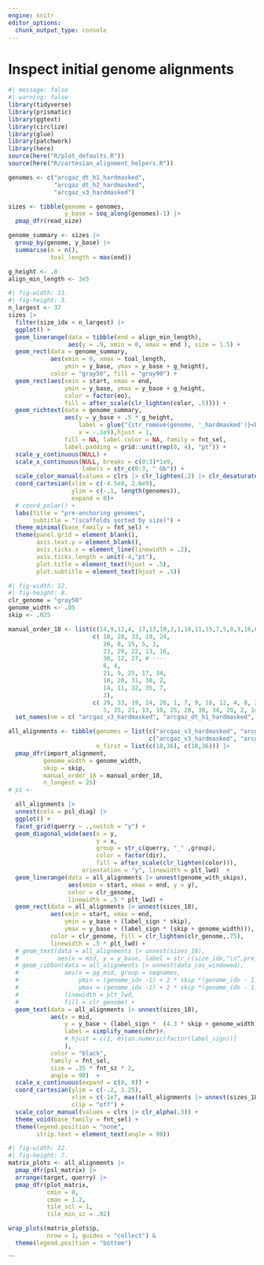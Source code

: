 ```yaml
---
engine: knitr
editor_options: 
  chunk_output_type: console
---
```


# Inspect initial genome alignments

```r
#| message: false
#| warning: false
library(tidyverse)
library(prismatic)
library(ggtext)
library(circlize)
library(glue)
library(patchwork)
library(here)
source(here("R/plot_defaults.R"))
source(here("R/cartesian_alignment_helpers.R"))

genomes <- c("arcgaz_dt_h1_hardmasked",
             "arcgaz_dt_h2_hardmasked",
             "arcgaz_v3_hardmasked")

sizes <- tibble(genome = genomes,
                y_base = seq_along(genomes)-1) |> 
  pmap_dfr(read_size)

genome_summary <- sizes |> 
  group_by(genome, y_base) |> 
  summarise(n = n(),
            toal_length = max(end))

g_height <- .8
align_min_length <- 3e5
```

```r
#| fig-width: 11.
#| fig-height: 3.
n_largest <- 37
sizes |> 
  filter(size_idx < n_largest) |> 
  ggplot() +
  geom_linerange(data = tibble(end = align_min_length),
                 aes(y = .9, xmin = 0, xmax = end ), size = 1.5) +
  geom_rect(data = genome_summary,
            aes(xmin = 0, xmax = toal_length,
                ymin = y_base, ymax = y_base + g_height),
            color = "gray50", fill = "gray90") +
  geom_rect(aes(xmin = start, xmax = end,
                ymin = y_base, ymax = y_base + g_height,
                color = factor(eo),
                fill = after_scale(clr_lighten(color, .5)))) +
  geom_richtext(data = genome_summary,
                aes(y = y_base + .5 * g_height,
                    label = glue("{str_remove(genome, '_hardmasked')}<br>n: {n}"),
                    x = -.1e9),hjust = 1,
                fill = NA, label.color = NA, family = fnt_sel,
                label.padding = grid::unit(rep(0, 4), "pt")) + 
  scale_y_continuous(NULL) +
  scale_x_continuous(NULL, breaks = c(0:3)*1e9,
                     labels = str_c(0:3, " Gb")) + 
  scale_color_manual(values = clrs |> clr_lighten(.2) |> clr_desaturate(), guide = "none") +
  coord_cartesian(xlim = c(-4.5e8, 2.6e9),
                  ylim = c(-.1, length(genomes)),
                  expand = 0)+
  # coord_polar() +
  labs(title = "pre-anchoring genomes", 
       subtitle = "(scaffolds sorted by size)") +
  theme_minimal(base_family = fnt_sel) +
  theme(panel.grid = element_blank(),
        axis.text.y = element_blank(),
        axis.ticks.x = element_line(linewidth = .2),
        axis.ticks.length = unit(-4,"pt"),
        plot.title = element_text(hjust = .5),
        plot.subtitle = element_text(hjust = .5))
```

```r
#| fig-width: 12.
#| fig-height: 8.
clr_genome = "gray50"
genome_width <- .05
skip <- .025

manual_order_18 <- list(c(14,9,12,4, 17,13,10,2,1,18,11,15,7,5,8,3,16,6),
                        c( 18, 28, 33, 19, 24,
                           26, 8, 15, 5, 1,
                           23, 29, 22, 13, 16,
                           36, 12, 27, # ----
                           6, 4,
                           21, 9, 25, 17, 34,
                           10, 20, 31, 30, 2,
                           14, 11, 32, 35, 7,
                           3),
                        c( 29, 33, 19, 24, 26, 1, 7, 9, 18, 12, 4, 8, 23, 31, 22,  5, 16, 17, #-----
                           3, 35, 21, 13, 10, 25, 28, 30, 34, 20, 2, 14, 11, 32, 36, 27,6, 15)) |>
  set_names(nm = c( "arcgaz_v3_hardmasked", "arcgaz_dt_h1_hardmasked", "arcgaz_dt_h2_hardmasked"));

all_alignments <- tibble(genomes = list(c("arcgaz_v3_hardmasked", "arcgaz_dt_h1_hardmasked"),
                                        c("arcgaz_v3_hardmasked", "arcgaz_dt_h2_hardmasked")),
                         n_first = list(c(18,36), c(18,36))) |>
  pmap_dfr(import_alignment,
          genome_width = genome_width,
          skip = skip,
          manual_order_18 = manual_order_18,
          n_longest = 25)
# p1 <- 

  all_alignments |>
  unnest(cols = psl_diag) |>
  ggplot() +
  facet_grid(querry ~ .,switch = "y") +
  geom_diagonal_wide(aes(x = y,
                         y = x,
                         group = str_c(querry, "_" ,group),
                         color = factor(dir),
                         fill = after_scale(clr_lighten(color))),
                     orientation = "y", linewidth = plt_lwd)  +
  geom_linerange(data = all_alignments |> unnest(genome_with_skips),
                 aes(xmin = start, xmax = end, y = y),
                 color = clr_genome,
                 linewidth = .5 * plt_lwd) +
  geom_rect(data = all_alignments |> unnest(sizes_18),
            aes(xmin = start, xmax = end,
                ymin = y_base + (label_sign * skip),
                ymax = y_base + (label_sign * (skip + genome_width))),
            color = clr_genome, fill = clr_lighten(clr_genome,.75),
            linewidth = .5 * plt_lwd) +
  # geom_text(data = all_alignments |> unnest(sizes_18),
  #           aes(x = mid, y = y_base, label = str_c(size_idx,"\n",pre_manual))) +
  # geom_ribbon(data = all_alignments |> unnest(data_cov_windowed),
  #             aes(x = gg_mid, group = seqnames,
  #                 ymin = (genome_idx -1) + 2 * skip *(genome_idx - 1.5) + genome_width *(genome_idx - 2),
  #                 ymax = (genome_idx -1) + 2 * skip *(genome_idx - 1.5) + genome_width *(genome_idx - 2) +  genome_width * avg_cov_25),
  #             linewidth = plt_lwd,
  #             fill = clr_genome) +
  geom_text(data = all_alignments |> unnest(sizes_18),
            aes(x = mid,
                y = y_base + (label_sign *  (4.3 * skip + genome_width)),
                label = simplify_names(chr)#,
                # hjust = c(1, 0)[as.numeric(factor(label_sign))]
                ),
            color = "black",
            family = fnt_sel,
            size = .35 * fnt_sz * 2,
            angle = 90)  +
  scale_x_continuous(expand = c(0, 0)) +
  coord_cartesian(ylim = c(-.2, 1.25),
                  xlim = c(-1e7, max((all_alignments |> unnest(sizes_18))$end_with_skip)),
                  clip = "off") +
  scale_color_manual(values = clrs |> clr_alpha(.3)) +
  theme_void(base_family = fnt_sel) +
  theme(legend.position = "none",
        strip.text = element_text(angle = 90))
```

```r
#| fig-width: 12.
#| fig-height: 7.
matrix_plots <- all_alignments |> 
  pmap_dfr(psl_matrix) |>
  arrange(target, querry) |> 
  pmap_dfr(plot_matrix,
           cmin = 0,
           cmax = 1.2,
           tile_scl = 1,
           tile_min_sz = .02)

wrap_plots(matrix_plots$p,
           nrow = 1, guides = "collect") &
  theme(legend.position = "bottom")
```
```

